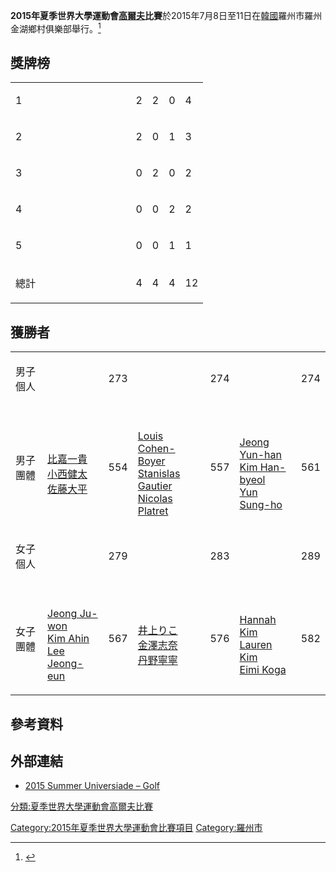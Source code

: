 {{Infobox Universiade event
| event = 高爾夫
| games = 2015年夏季
| image = [[File:Golf_pictogram.svg|100px]]
| venue = 羅州金湖鄉村俱樂部
| dates = {{Start date|2015|7|8}} – {{Start date|2015|7|11}}
| competitors = 
| nations = 
| teams = 
| governing_body = 
| win_value =
| gold = 
| goldNOC = 
| silver = 
| silverNOC = 
| bronze = 
| bronzeNOC = 
| prev = [[2011年夏季世界大學運動會高爾夫比賽|2011]]
| next = [[2017年夏季世界大學運動會高爾夫比賽|2017]]
}}

'''2015年夏季世界大學運動會[[高爾夫|高爾夫]]比賽'''於2015年7月8日至11日在[[韓國|韓國]]羅州市羅州金湖鄉村俱樂部舉行。<ref>{{cite web|url=http://www.gwangju2015.com/IRS/eng/zz/engzz_golf_sport_overview.htm|title=2015 Summer Universiade – Diving – Technical handbook|publisher=gwangju2015.co|accessdate=3 July 2015|deadurl=yes|archiveurl=https://web.archive.org/web/20150811172219/http://www.gwangju2015.com/IRS/eng/zz/engzz_golf_sport_overview.htm|archivedate=2015年8月11日}}</ref>

== 獎牌榜 ==
{| {{RankedMedalTable}}
|-
| 1 || width=150 align=left| {{flagIOC2|JPN|2015年夏季世界大學運動會}} || 2 || 2 || 0 || 4
|-
| 2 || align=left| {{flagIOC2|KOR|2015年夏季世界大學運動會}} || 2 || 0 || 1 || 3
|-
| 3 || align=left| {{flagIOC2|FRA|2015年夏季世界大學運動會}} || 0 || 2 || 0 || 2
|-
| 4 || align=left| {{flagIOC2|THA|2015年夏季世界大學運動會}} || 0 || 0 || 2 || 2
|-
| 5 || align=left| {{flagIOC2|USA|2015年夏季世界大學運動會}} || 0 || 0 || 1 || 1
|- class="sortbottom"
!colspan=2| 總計 || 4 || 4 || 4 || 12
|}

== 獲勝者 ==
{| {{MedalistTable|type=項目|columns=2}}
|-
| 男子個人<br>{{DetailsLink|2015年夏季世界大學運動會高爾夫比賽－男子個人}}
| {{flagIOC2athlete|[[比嘉一貴|比嘉一貴]]|JPN|2015年夏季世界大學運動會}} || 273
| {{flagIOC2athlete|[[Nicolas_Platret|Nicolas Platret]]|FRA|2015年夏季世界大學運動會}} || 274
| {{flagIOC2athlete|[[Natipong_Srithong|Natipong Srithong]]|THA|2015年夏季世界大學運動會}} || 274
|-
| 男子團體<br>{{DetailsLink|2015年夏季世界大學運動會高爾夫比賽－男子團體}}
| {{flagIOC2|JPN|2015年夏季世界大學運動會}}<br/>[[比嘉一貴|比嘉一貴]]<br>[[小西健太|小西健太]]<br>[[佐藤大平|佐藤大平]] || 554
| {{flagIOC2|FRA|2015年夏季世界大學運動會}}<br/>[[Louis_Cohen-Boyer|Louis Cohen-Boyer]]<br>[[Stanislas_Gautier|Stanislas Gautier]]<br>[[Nicolas_Platret|Nicolas Platret]] || 557
| {{flagIOC2|KOR|2015年夏季世界大學運動會}}<br/>[[Jeong_Yun-han|Jeong Yun-han]]<br>[[Kim_Han-byeol|Kim Han-byeol]]<br>[[Yun_Sung-ho|Yun Sung-ho]] || 561
|-
| 女子個人<br>{{DetailsLink|2015年夏季世界大學運動會高爾夫比賽－女子個人}}
| {{flagIOC2athlete|[[Lee_Jeong-eun|Lee Jeong-eun]]|KOR|2015年夏季世界大學運動會}} || 279
| {{flagIOC2athlete|[[金澤志奈|金澤志奈]]|JPN|2015年夏季世界大學運動會}} || 283
| {{flagIOC2athlete|[[Sitanart_Singhanart|Sitanart Singhanart]]|THA|2015年夏季世界大學運動會}} || 289
|-
| 女子團體<br>{{DetailsLink|2015年夏季世界大學運動會高爾夫比賽－女子團體}}
| {{flagIOC2|KOR|2015年夏季世界大學運動會}}<br/>[[Jeong_Ju-won|Jeong Ju-won]]<br>[[Kim_Ahin|Kim Ahin]]<br>[[Lee_Jeong-eun|Lee Jeong-eun]] || 567
| {{flagIOC2|JPN|2015年夏季世界大學運動會}}<br/>[[井上りこ|井上りこ]]<br>[[金澤志奈|金澤志奈]]<br>[[丹野寧寧|丹野寧寧]] || 576
| {{flagIOC2|USA|2015年夏季世界大學運動會}}<br/>[[Hannah_Kim|Hannah Kim]]<br>[[Lauren_Kim|Lauren Kim]]<br>[[Eimi_Koga|Eimi Koga]] || 582
|}

== 參考資料 ==
{{Reflist}}

==外部連結==
*[https://web.archive.org/web/20150811172219/http://www.gwangju2015.com/IRS/eng/zz/engzz_golf_sport_overview.htm 2015 Summer Universiade – Golf]

{{2015年夏季世界大學運動會比賽項目}}
{{夏季世界大學運動會高爾夫比賽}}

[[Category:2015年夏季世界大學運動會比賽項目|Category:2015年夏季世界大學運動會比賽項目]]
[[分類:夏季世界大學運動會高爾夫比賽|分類:夏季世界大學運動會高爾夫比賽]]
[[Category:羅州市|Category:羅州市]]
